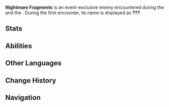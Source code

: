 {{Enemy Infobox
|name     = Nightmare Fragments
|title    = An All-Too-Distant Dream
|image    = Enemy ???.png
|dmgtype  = Electro
|type     = Event Enemies
|family   = 
|group    = 
|location = [[Inazuma]]
|ability1 = 
}}
'''Nightmare Fragments''' is an event-exclusive enemy encountered during the {{Quest|As Though Caught in a Dream}} and the {{Quest|As Though Surrounded by Thunder}}. During the first encounter, its name is displayed as '''???'''. 

==Stats==
{{Enemy Stats
|hp_ratio  = 7
|hp_type   = 2
|atk_ratio = 3.6
|atk_type  = 2
}}

==Abilities==
{{Enemy Attacks
|enemy = 5.4 Event Enemy

|name_1 = Leaping Strike
|desc_1 = Jump towards the player's location and perform a downwards strike, dealing '''80% ATK''' as {{Color|Electro DMG}}. Then, summons two phantoms that each performs a leaping strike as well, each dealing '''50% ATK''' as {{Color|Electro DMG}}.

|name_2 = Iai: Stormbreath
|desc_2 = Summons 3 phantoms and performs a spin attack along with them, each dealing '''66.6% ATK ×2''' as {{Color|Electro DMG}}.
|file_2 = 5.4 Event Enemy Iai Stormbreath

|name_3 = Blade Waves
|desc_3 = Swings their blade up to 5 times, launching waves at the player, each dealing '''20% ATK''' as {{Color|Electro DMG}}. Perfect Parrying these waves will deflect them to deal DMG to the Nightmare Fragments instead and interrupt the attack.
|file_3_2 = 5.4 Event Enemy Blade Waves 2
|caption_3_2 = Parried

|name_4 = Three Point Slash
|desc_4 = Blinks to a different location and performs a slash, launching a wave at the player, dealing '''20% ATK''' as {{Color|Electro DMG}}. Repeated 3 times in succession. Perfect Parrying these waves will deflect them to deal DMG to the Nightmare Fragments instead and interrupt the attack.
|file_4_2 = 5.4 Event Enemy Three Point Slash 2
|caption_4_2 = Parried

|name_5 = Downward Cleave
|desc_5 = Infuses its blade and performs a downward cleave, dealing '''100% ATK''' as {{Color|Electro DMG}}. This attack is considered a power attack and can be perfect parried. If the player does not land a perfect parry counterattack, consecutively summons 3 additional phantoms at the player's location. Each phantom performs up to 2 slashes, with each slash dealing '''20% ATK''' as {{Color|Electro DMG}}.
|file_5_2 = 5.4 Event Enemy Downward Cleave 2
|caption_5_2 = Parried

|name_6 = Impaling Nightmares
|desc_6 = Second encounter only. After reaching '''~75%''' of its Max HP, holds up its fist to taunt the player and disappears, then summons many phantoms in succession, each marking a path on the ground targeting the player and charging through, dealing '''20% ATK''' as {{Color|Electro DMG}}.
|file_6 = 5.4 Event Enemy Impaling Nightmares
|file_6_2 = 5.4 Event Enemy Impaling Nightmares 2

|name_7 = Defensive Stance
|desc_7 = Second encounter only. After reaching '''~25%''' of its Max HP, holds up its blade to block all incoming attacks. After some time, [[Ei (Quest Boss)|Ei]] will assist the player in breaking its defense.
|file_7_2 = 5.4 Event Enemy Defensive Stance 2
|caption_7_2 = Ei's Assist
}}

==Other Languages==
{{Other Languages
|en       = Nightmare Fragments
|zhs      = 「噩梦残片」
|zhs_rm   = 
|zht      = 「噩夢殘片」
|zht_rm   = 
|zh_tl    = 
|ja       = 「悪夢の断片」
|ja_rm    = "Akumu no Danpen"
|ja_tl    = "Nightmare Fragments"
|ko       = 「악몽의 파편」
|ko_tl    = 
|es       = Fragmento de pesadilla
|es_tl    = Nightmare Fragment
|fr       = Fragment de cauchemar
|fr_tl    = Nightmare Fragment
|ru       = Фрагменты кошмара
|ru_tl    = 
|th       = "เศษเสี้ยวฝันร้าย"
|th_rm    = 
|th_tl    = 
|vi       = Mảnh Ác Mộng
|vi_tl    = 
|de       = Albtraumfragment
|de_tl    = Nightmare Fragment
|id       = Pecahan Mimpi Buruk
|id_tl    = 
|pt       = Fragmento de Pesadelo
|pt_tl    = 
|tr       = Kabus Parçaları
|tr_tl    = 
|it       = Frammenti dell'Incubo
|it_tl    = 
}}

==Change History==
{{Change History|5.4}}

==Navigation==
{{Enemy Navbox|Special}}